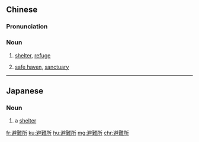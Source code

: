 {{also|避难所}}
==Chinese==
{{zh-forms|s=避难所|type=21}}

===Pronunciation===
{{zh-pron
|m=bìnànsuǒ
|c=bei6 naan6 so2,bei6 naan4 so2
|c_note=bei6 naan4 so2 - nonstandard
|mn=pī-lān-só͘/phiah-lān-só͘
|h=pfs=phit-nan-só
|cat=n
}}

===Noun===
{{zh-noun}}

# [[shelter]], [[refuge]]
#: {{zh-x|他 是 我 的 盾牌，是 拯救 我 的 角，是 我 的 高臺，是 我 的 避難所。|[H]e is my shield, and the horn of my salvation, my high tower, and my '''refuge'''[.]|ref={{w2|zh|新標點和合本}} (Chinese Union Version with New Punctuation), {{lang|zh|撒母耳記下}} (2 Samuel) 22:3}}
# {{lb|zh|figuratively}} [[safe haven]], [[sanctuary]]

----

==Japanese==
{{ja-kanjitab|ひ|なん|しょ|k3=じょ|r=y|yomi=o}}

===Noun===
{{ja-noun|ひなんじょ}}

# a [[shelter]]

[[fr:避難所]]
[[ku:避難所]]
[[hu:避難所]]
[[mg:避難所]]
[[chr:避難所]]